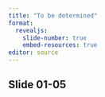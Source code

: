 ```yaml
---
title: "To be determined"
format: 
  revealjs:
    slide-number: true
    embed-resources: true
editor: source
---
```


## Slide 01-05

::: notes

:::

